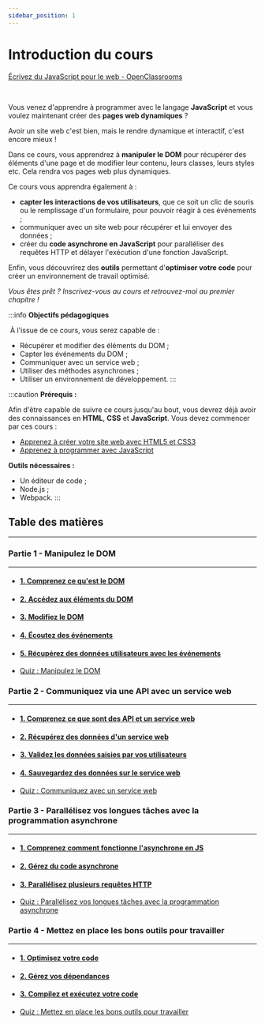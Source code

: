 ```yaml
---
sidebar_position: 1
---
```



# Introduction du cours

[Écrivez du JavaScript pour le web - OpenClassrooms](https://openclassrooms.com/fr/courses/5543061-ecrivez-du-javascript-pour-le-web)

<Vimeo vimeoId="539127568" />

<br />

Vous venez d'apprendre à programmer avec le langage **JavaScript** et vous voulez maintenant créer des **pages web dynamiques** ?

Avoir un site web c'est bien, mais le rendre dynamique et interactif, c'est encore mieux !

Dans ce cours, vous apprendrez à **manipuler le DOM** pour récupérer des éléments d'une page et de modifier leur contenu, leurs classes, leurs
styles etc. Cela rendra vos pages web plus dynamiques.

Ce cours vous apprendra également à :
- **capter les interactions de vos utilisateurs**, que ce soit un clic de souris ou le remplissage d'un formulaire, pour pouvoir réagir à ces
événements ;
- communiquer avec un site web pour récupérer et lui envoyer des données ;
- créer du **code asynchrone en JavaScript** pour paralléliser des requêtes HTTP et délayer l'exécution d'une fonction JavaScript.

Enfin, vous découvrirez des **outils** permettant d'**optimiser votre code** pour créer un environnement de travail optimisé.

_Vous êtes prêt ? Inscrivez-vous au cours et retrouvez-moi au premier chapitre !_

:::info
**Objectifs pédagogiques** 

 À l'issue de ce cours, vous serez capable de :
- Récupérer et modifier des éléments du DOM ;
- Capter les événements du DOM ;
- Communiquer avec un service web ;
- Utiliser des méthodes asynchrones ;
- Utiliser un environnement de développement.
:::

:::caution
**Prérequis :**

Afin d'être capable de suivre ce cours jusqu'au bout, vous devrez déjà avoir des connaissances en **HTML**, **CSS** et **JavaScript**. Vous
devez commencer par ces cours :
- [Apprenez à créer votre site web avec HTML5 et CSS3](https://openclassrooms.com/fr/courses/1603881-apprenez-a-creer-votre-site-web-avec-html5-et-css3)
- [Apprenez à programmer avec JavaScript](https://openclassrooms.com/fr/courses/6175841-apprenez-a-programmer-avec-javascript)

**Outils nécessaires :**
- Un éditeur de code ;
- Node.js ;
- Webpack.
:::

## Table des matières
* * *
### Partie 1 - Manipulez le DOM
* * *
- #### [1. Comprenez ce qu'est le DOM](https://openclassrooms.com/fr/courses/5543061-ecrivez-du-javascript-pour-le-web/5543068-comprenez-ce-quest-le-dom)
- #### [2. Accédez aux éléments du DOM](https://openclassrooms.com/fr/courses/5543061-ecrivez-du-javascript-pour-le-web/5577476-accedez-aux-elements-du-dom)
- #### [3. Modifiez le DOM](https://openclassrooms.com/fr/courses/5543061-ecrivez-du-javascript-pour-le-web/5577491-modifiez-le-dom)
- #### [4. Écoutez des événements](https://openclassrooms.com/fr/courses/5543061-ecrivez-du-javascript-pour-le-web/5578156-ecoutez-des-evenements)
- #### [5. Récupérez des données utilisateurs avec les événements](https://openclassrooms.com/fr/courses/5543061-ecrivez-du-javascript-pour-le-web/5578181-recuperez-des-donnees-utilisateurs-avec-les-evenements)
- [Quiz : Manipulez le DOM](https://openclassrooms.com/fr/courses/5543061-ecrivez-du-javascript-pour-le-web/exercises/3133)

### Partie 2 - Communiquez via une API avec un service web
* * *
- #### [1. Comprenez ce que sont des API et un service web](https://openclassrooms.com/fr/courses/5543061-ecrivez-du-javascript-pour-le-web/5577576-comprenez-ce-que-sont-des-api-et-un-service-web)
- #### [2. Récupérez des données d'un service web](https://openclassrooms.com/fr/courses/5543061-ecrivez-du-javascript-pour-le-web/5577591-recuperez-des-donnees-dun-service-web)
- #### [3. Validez les données saisies par vos utilisateurs](https://openclassrooms.com/fr/courses/5543061-ecrivez-du-javascript-pour-le-web/5577611-validez-les-donnees-saisies-par-vos-utilisateurs)
- #### [4. Sauvegardez des données sur le service web](https://openclassrooms.com/fr/courses/5543061-ecrivez-du-javascript-pour-le-web/5577626-sauvegardez-des-donnees-sur-le-service-web)
- [Quiz : Communiquez avec un service web](https://openclassrooms.com/fr/courses/5543061-ecrivez-du-javascript-pour-le-web/exercises/3182)

### Partie 3 - Parallélisez vos longues tâches avec la programmation asynchrone
* * *
- #### [1. Comprenez comment fonctionne l'asynchrone en JS](https://openclassrooms.com/fr/courses/5543061-ecrivez-du-javascript-pour-le-web/5577651-comprenez-comment-fonctionne-lasynchrone-en-js)
- #### [2. Gérez du code asynchrone](https://openclassrooms.com/fr/courses/5543061-ecrivez-du-javascript-pour-le-web/5577676-gerez-du-code-asynchrone)
- #### [3. Parallélisez plusieurs requêtes HTTP](https://openclassrooms.com/fr/courses/5543061-ecrivez-du-javascript-pour-le-web/5866911-parallelisez-plusieurs-requetes-http)
- [Quiz : Parallélisez vos longues tâches avec la programmation asynchrone](https://openclassrooms.com/fr/courses/5543061-ecrivez-du-javascript-pour-le-web/exercises/3197)

### Partie 4 - Mettez en place les bons outils pour travailler
* * *
- #### [1. Optimisez votre code](https://openclassrooms.com/fr/courses/5543061-ecrivez-du-javascript-pour-le-web/5577726-optimisez-votre-code)
- #### [2. Gérez vos dépendances](https://openclassrooms.com/fr/courses/5543061-ecrivez-du-javascript-pour-le-web/5577746-gerez-vos-dependances)
- #### [3. Compilez et exécutez votre code](https://openclassrooms.com/fr/courses/5543061-ecrivez-du-javascript-pour-le-web/5577766-compilez-et-executez-votre-code)
- [Quiz : Mettez en place les bons outils pour travailler](https://openclassrooms.com/fr/courses/5543061-ecrivez-du-javascript-pour-le-web/exercises/4097)
